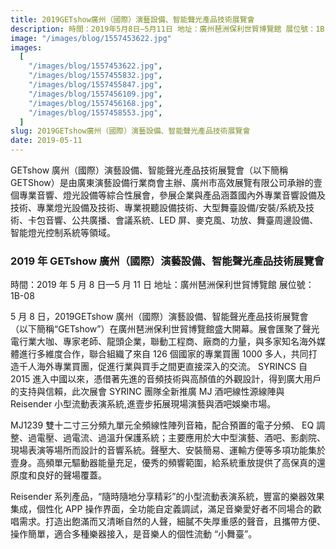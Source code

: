 ```yaml
---
title: 2019GETshow廣州（國際）演藝設備、智能聲光產品技術展覽會
description: 時間：2019年5月8日—5月11日 地址：廣州琶洲保利世貿博覽館 展位號：1B-08
image: "/images/blog/1557453622.jpg"
images:
  [
    "/images/blog/1557453622.jpg",
    "/images/blog/1557455832.jpg",
    "/images/blog/1557455847.jpg",
    "/images/blog/1557456109.jpg",
    "/images/blog/1557456168.jpg",
    "/images/blog/1557458553.jpg",
  ]
slug: 2019GETshow廣州（國際）演藝設備、智能聲光產品技術展覽會
date: 2019-05-11
---
```


GETshow 廣州（國際）演藝設備、智能聲光產品技術展覽會（以下簡稱 GETShow）是由廣東演藝設備行業商會主辦、廣州市高效展覽有限公司承辦的壹個專業音響、燈光設備等綜合性展會，參展企業與產品涵蓋國內外專業音響設備及技術、專業燈光設備及技術、專業視聽設備技術、大型舞臺設備/安裝/系統及技術、卡包音響、公共廣播、會議系統、LED 屏、麥克風、功放、舞臺周邊設備、智能燈光控制系統等領域。

### 2019 年 GETshow 廣州（國際）演藝設備、智能聲光產品技術展覽會

時間：2019 年 5 月 8 日—5 月 11 日
地址：廣州琶洲保利世貿博覽館
展位號：1B-08

5 月 8 日，2019GETshow 廣州（國際）演藝設備、智能聲光產品技術展覽會（以下簡稱“GETshow”）在廣州琶洲保利世貿博覽館盛大開幕。展會匯聚了聲光電行業大咖、專家老師、龍頭企業，聯動工程商、廠商的力量，與多家知名海外媒體進行多維度合作，聯合組織了來自 126 個國家的專業買團 1000 多人，共同打造千人海外專業買團，促進行業與買手之間更直接深入的交流。
SYRINCS 自 2015 進入中國以來，憑借著先進的音頻技術與高顏值的外觀設計，得到廣大用戶的支持與信賴，此次展會 SYRINC 團隊全新推廣 MJ 酒吧線性源線陣與 Reisender 小型流動表演系統,進壹步拓展現場演藝與酒吧娛樂市場。

MJ1239 雙十二寸三分頻九單元全頻線性陣列音箱，配合預置的電子分頻、 EQ 調整、過電壓、過電流、過溫升保護系統；主要應用於大中型演藝、酒吧、影劇院、現場表演等場所而設計的音響系統。聲壓大、安裝簡易、運輸方便等多項功能集於壹身。高頻單元驅動器能量充足，優秀的頻響範圍，給系統重放提供了高保真的還原度和良好的聲場覆蓋。

Reisender 系列產品，“隨時隨地分享精彩”的小型流動表演系統，豐富的樂器效果集成，個性化 APP 操作界面，全功能自定義調試，滿足音樂愛好者不同場合的歡唱需求。打造出飽滿而又清晰自然的人聲，細膩不失厚重感的聲音，且攜帶方便、操作簡單，適合多種樂器接入，是音樂人的個性流動 “小舞臺”。
